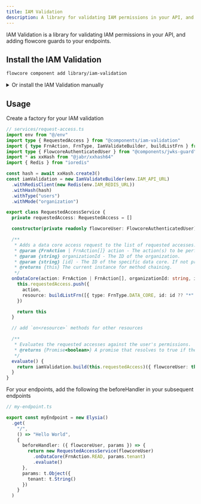 ```yaml
---
title: IAM Validation
description: A library for validating IAM permissions in your API, and adding flowcore guards to your endpoints
---
```


IAM Validation is a library for validating IAM permissions in your API, and adding flowcore guards to your endpoints.

## Install the IAM Validation

```bash
flowcore component add library/iam-validation
```

<details>
  <summary>Or install the IAM Validation manually</summary>

    Run this command in your project's root directory:

    ```bash
    bun add ioredis @sinclair/typebox
    ```

    ```bash
    bunx jsr add @jabr/xxhash64
    ```

    Create a `iam-validation.ts` file in your project's lib folder, and add the following code:

    ```typescript
    // lib/iam-validation.ts
    import { ApiException } from "@components/api-exceptions"
    import type { FlowcoreAuthenticatedUser } from "@components/jwks-guard"
    import type { Logger } from "@components/logger"
    import type * as xxHash from "@jabr/xxhash64"
    import { type Static, Type } from "@sinclair/typebox"
    import type { Redis } from "ioredis"

    /**
     * Represents an API forbidden exception. This exception is thrown when the server refuses to authorize the request.
     *
     * @property {number} status - The HTTP status code for the exception, which is 403.
     * @property {string} code - The error code for the exception, which is "FORBIDDEN".
     */
    export class IamForbiddenException extends ApiException {
      public status = 403
      public code = "FORBIDDEN"

      constructor(
        message: string,
        public readonly validPolicies?: { policyFrn: string; statementId: string }[],
        public readonly invalidRequest?: RequestedAccess,
      ) {
        super(message)
      }
    }

    /**
     * Defines the structure of requested access for IAM validation.
     *
     * @property {action} - The action or actions to validate against.
     * @property {resource} - The resource to validate, in order of granularity. First match wins.
     */
    export const requestedAccess = Type.Array(
      Type.Object({
        action: Type.Union([Type.String(), Type.Array(Type.String())], {
          description: "The action or actions to validate against",
          examples: ["read", "write", "fetch", "ingest"],
        }),
        resource: Type.Array(Type.String({ pattern: "^frn::" }), {
          description: "The resource to validate, in order of granularity. First match wins.",
          examples: [
            [
              "frn::tenant",
              "frn::tenant:data-core/24005dde-7476-4692-aec4-175d2e5a9b9e",
              "frn::tenant:flow-type/6a394228-e1a1-4491-b280-0117f481be32",
              "frn::tenant:event-type/ffff7fe3-45c7-4a96-afe2-2519ee342d69",
            ],
            [
              "frn::13ea0ce0-2f5c-46c4-b4f2-e0e15c5d1cda",
              "frn::13ea0ce0-2f5c-46c4-b4f2-e0e15c5d1cda:data-core/24005dde-7476-4692-aec4-175d2e5a9b9e",
              "frn::13ea0ce0-2f5c-46c4-b4f2-e0e15c5d1cda:flow-type/6a394228-e1a1-4491-b280-0117f481be32",
              "frn::13ea0ce0-2f5c-46c4-b4f2-e0e15c5d1cda:event-type/ffff7fe3-45c7-4a96-afe2-2519ee342d69",
            ],
          ],
        }),
      }),
    )

    /**
     * Represents the type of requested access for IAM validation.
     */
    export type RequestedAccess = Static<typeof requestedAccess>

    /**
     * Represents the response from IAM validation.
     *
     * @property {valid} - Indicates if the validation was successful.
     * @property {validPolicies} - The policies that were validated.
     * @property {checksum} - The checksum of the validation request.
     * @property {invalidRequest} - The invalid request details if validation failed.
     */
    export type IamValidationResponse =
      | {
          valid: true
          validPolicies: { policyFrn: string; statementId: string }[]
          checksum: string
        }
      | {
          valid: false
          invalidRequest: RequestedAccess
          validPolicies: { policyFrn: string; statementId: string }[]
        }

    export class IamValidateBuilder {
      private redisClient: Redis | undefined
      private hash!: xxHash.Hasher
      private type: "users" | "keys" = "users"
      private mode: "tenant" | "organization" = "tenant"
      private hashMap: Map<string, boolean> = new Map()
      private logger: Logger | undefined

      constructor(private readonly iamApiUrl: string) {}

      /**
       * Sets the Redis client for caching.
       *
       * @param {Redis} redisClient - The Redis client instance.
       * @returns {IamValidateBuilder} - This instance for method chaining.
       */
      public withRedisClient(redisClient: Redis): IamValidateBuilder {
        this.redisClient = redisClient
        return this
      }

      /**
       * Sets the hash function for generating checksums.
       *
       * @param {xxHash.Hasher} hash - The hash function instance.
       * @returns {IamValidateBuilder} - This instance for method chaining.
       */
      public withHash(hash: xxHash.Hasher): IamValidateBuilder {
        this.hash = hash
        return this
      }

      /**
       * Sets the type of validation to perform.
       *
       * @param {"users" | "keys"} type - The type of validation.
       * @returns {IamValidateBuilder} - This instance for method chaining.
       */
      public withType(type: "users" | "keys"): IamValidateBuilder {
        this.type = type
        return this
      }

      /**
       * Sets the mode of validation to perform.
       *
       * @param {"tenant" | "organization"} mode - The mode of validation.
       * @returns {IamValidateBuilder} - This instance for method chaining.
       */
      public withMode(mode: "tenant" | "organization"): IamValidateBuilder {
        this.mode = mode
        return this
      }

      /**
       * Sets the logger for logging validation events.
       *
       * @param {Logger} logger - The logger instance.
       * @returns {IamValidateBuilder} - This instance for method chaining.
       */
      public withLogger(logger: Logger): IamValidateBuilder {
        this.logger = logger
        return this
      }

      /**
       * Builds the IAM validation process.
       *
       * @param {RequestedAccess} requestedAccess - The requested access details.
       * @returns {(flowcoreUser: FlowcoreAuthenticatedUser) => Promise<void>} - A promise that resolves to void.
       */
      public build(
        requestedAccess: RequestedAccess,
      ): (options: { flowcoreUser: FlowcoreAuthenticatedUser }) => Promise<void> {
        const checksum = this.hash.hash(JSON.stringify(requestedAccess), "hex").toString()
        return async ({ flowcoreUser }: { flowcoreUser: FlowcoreAuthenticatedUser }): Promise<void> => {
          const { id } = flowcoreUser
          const localChecksum = this.hashMap.has(`${id}-${checksum}`)
          if (localChecksum) {
            const cacheKey = `iam:${this.type}-validation:${checksum}:${id}`

            if (this.redisClient) {
              const cached = await this.redisClient.get(cacheKey)
              if (cached === "true") {
                return
              }
            }
          }

          const validation = await fetch(`${this.iamApiUrl}/api/v1/validate/${this.type}/${id}`, {
            method: "POST",
            headers: {
              "Content-Type": "application/json",
            },
            body: JSON.stringify({
              mode: this.mode,
              requestedAccess,
            }),
          })

          const data = (await validation.json()) as IamValidationResponse

          if (data.valid) {
            this.hashMap.set(`${id}-${data.checksum}`, true)
            this.logger?.debug(`IAM validation passed for ${this.type} ${id} with checksum ${data.checksum}`)
          } else {
            this.logger?.error("IAM validation failed", data)
            throw new IamForbiddenException("IAM validation failed", data.validPolicies, data.invalidRequest)
          }
        }
      }
    }

    /**
     * Enum for defining the types of FRNs.
     *
     * @enum {string}
     */
    export enum FrnType {
      USER = "user",
      KEY = "key",
      ROLE = "role",
      POLICY = "policy",
      ORGANIZATION = "organization",
      DATA_CORE = "data-core",
      FLOW_TYPE = "flow-type",
      EVENT_TYPE = "event-type",
      ALL = "*",
    }

    /**
     * Enum for defining the actions that can be performed on FRNs.
     *
     * @enum {string}
     */
    export enum FrnAction {
      READ = "read",
      WRITE = "write",
      INGEST = "ingest",
      FETCH = "fetch",
      ALL = "*",
    }

    /**
     * Builds a fully qualified FRN string.
     *
     * @param {string} tenantOrOrganizationId - The tenant or organization ID.
     * @param {FrnType} type - The type of FRN.
     * @param {string} [id] - The ID of the FRN.
     * @returns {string} - The fully qualified FRN string.
     */
    export const buildFrn = (tenantOrOrganizationId: string, type: FrnType, id?: string): string => {
      return `frn::${tenantOrOrganizationId}:${type}${id ? `/${id}` : ""}`
    }

    /**
     * Builds a list of fully qualified FRN strings.
     *
     * @param {{ type: FrnType; id?: string }[]} items - The list of items to build FRNs for.
     * @param {string} tenantOrOrganizationId - The tenant or organization ID.
     * @returns {string[]} - A list of fully qualified FRN strings.
     */
    export const buildListFrn = (items: { type: FrnType; id?: string }[], tenantOrOrganizationId: string): string[] => {
      return [
        buildFrn(tenantOrOrganizationId, FrnType.ALL),
        ...items.map((item) => buildFrn(tenantOrOrganizationId, item.type, item.id)),
      ]
    }
    ```
</details>

## Usage


Create a factory for your IAM validation

```typescript
// services/request-access.ts
import env from "@/env"
import type { RequestedAccess } from "@components/iam-validation"
import { type FrnAction, FrnType, IamValidateBuilder, buildListFrn } from "@components/iam-validation"
import type { FlowcoreAuthenticatedUser } from "@components/jwks-guard"
import * as xxHash from "@jabr/xxhash64"
import { Redis } from "ioredis"

const hash = await xxHash.create3()
const iamValidation = new IamValidateBuilder(env.IAM_API_URL)
  .withRedisClient(new Redis(env.IAM_REDIS_URL))
  .withHash(hash)
  .withType("users")
  .withMode("organization")

export class RequestedAccessService {
  private requestedAccess: RequestedAccess = []

  constructor(private readonly flowcoreUser: FlowcoreAuthenticatedUser) {}

  /**
   * Adds a data core access request to the list of requested accesses.
   * @param {FrnAction | FrnAction[]} action - The action(s) to be performed on the data core.
   * @param {string} organizationId - The ID of the organization.
   * @param {string} [id] - The ID of the specific data core. If not provided, defaults to "*" (all data cores).
   * @returns {this} The current instance for method chaining.
   */
  onDataCore(action: FrnAction | FrnAction[], organizationId: string, id?: string) {
    this.requestedAccess.push({
      action,
      resource: buildListFrn([{ type: FrnType.DATA_CORE, id: id ?? "*" }], organizationId),
    })

    return this
  }

  // add `on<resource>` methods for other resources

  /**
   * Evaluates the requested accesses against the user's permissions.
   * @returns {Promise<boolean>} A promise that resolves to true if the user has all requested permissions, false otherwise.
   */
  evaluate() {
    return iamValidation.build(this.requestedAccess)({ flowcoreUser: this.flowcoreUser })
  }
}
```

For your endpoints, add the following the beforeHandler in your subsequent endpoints

```typescript
// my-endpoint.ts

export const myEndpoint = new Elysia()
  .get(
    "/", 
    () => "Hello World", 
    {
      beforeHandler: ({ flowcoreUser, params }) => {
        return new RequestedAccessService(flowcoreUser)
          .onDataCore(FrnAction.READ, params.tenant)
          .evaluate()
      },
      params: t.Object({
        tenant: t.String()
      })
    }
  )
```


